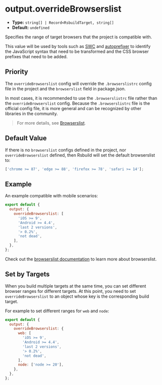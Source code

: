 # output.overrideBrowserslist

- **Type:** `string[] | Record<RsbuildTarget, string[]`
- **Default:** `undefined`

Specifies the range of target browsers that the project is compatible with.

This value will be used by tools such as [SWC](https://github.com/swc-project/swc) and [autoprefixer](https://github.com/postcss/autoprefixer) to identify the JavaScript syntax that need to be transformed and the CSS browser prefixes that need to be added.

## Priority

The `overrideBrowserslist` config will override the `.browserslistrc` config file in the project and the `browserslist` field in package.json.

In most cases, it is recommended to use the `.browserslistrc` file rather than the `overrideBrowserslist` config. Because the `.browserslistrc` file is the official config file, it is more general and can be recognized by other libraries in the community.

> For more details, see [Browserslist](/guide/advanced/browserslist).

## Default Value

If there is no `browserslist` configs defined in the project, nor `overrideBrowserslist` defined, then Rsbuild will set the default browserslist to:

```js
['chrome >= 87', 'edge >= 88', 'firefox >= 78', 'safari >= 14'];
```

## Example

An example compatible with mobile scenarios:

```js
export default {
  output: {
    overrideBrowserslist: [
      'iOS >= 9',
      'Android >= 4.4',
      'last 2 versions',
      '> 0.2%',
      'not dead',
    ],
  },
};
```

Check out the [browserslist documentation](https://github.com/browserslist/browserslist) to learn more about browserslist.

## Set by Targets

When you build multiple targets at the same time, you can set different browser ranges for different targets. At this point, you need to set `overrideBrowserslist` to an object whose key is the corresponding build target.

For example to set different ranges for `web` and `node`:

```js
export default {
  output: {
    overrideBrowserslist: {
      web: [
        'iOS >= 9',
        'Android >= 4.4',
        'last 2 versions',
        '> 0.2%',
        'not dead',
      ],
      node: ['node >= 20'],
    },
  },
};
```
